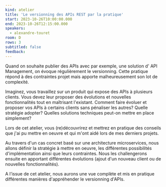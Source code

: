 ```yaml
---
kind: atelier
title: 'Le versionning des APIs REST par la pratique'
start: 2023-10-26T10:00:00.000
end: 2023-10-26T12:15:00.000
speakers:
  - alexandre-touret
room: D
rows: 3
subtitled: false
feedback:
---
```


Quand on souhaite publier des APIs avec par exemple, une solution d' API Management, on évoque régulièrement le versionning. Cette pratique répond à des contraintes projet mais apporte malheureusement son lot de complexité.

Imaginez, vous travaillez sur un produit qui expose des APIs à plusieurs clients. Vous devez leur proposer des évolutions et nouvelles fonctionnalités tout en maîtrisant l'existant.
Comment faire évoluer et proposer vos APIs à certains clients sans pénaliser les autres? Quelle stratégie adopter? Quelles solutions techniques peut-on mettre en place simplement?

Lors de cet atelier, vous (re)découvrirez et mettrez en pratique des conseils que j'ai pu mettre en oeuvre et qui m'ont aidé lors de mes derniers projets.

Au travers d'un cas concret basé sur une architecture microservices, nous allons définir la stratégie à mettre en oeuvre, les différentes possibilités d'implémentation ainsi que leurs contraintes.
Nous les challengerons ensuite en apportant différentes évolutions (ajout d'un nouveau client ou de nouvelles fonctionnalités).

A l’issue de cet atelier, nous aurons une vue complète et mis en pratique différentes manières d'appréhender le versionning d'APIs.
